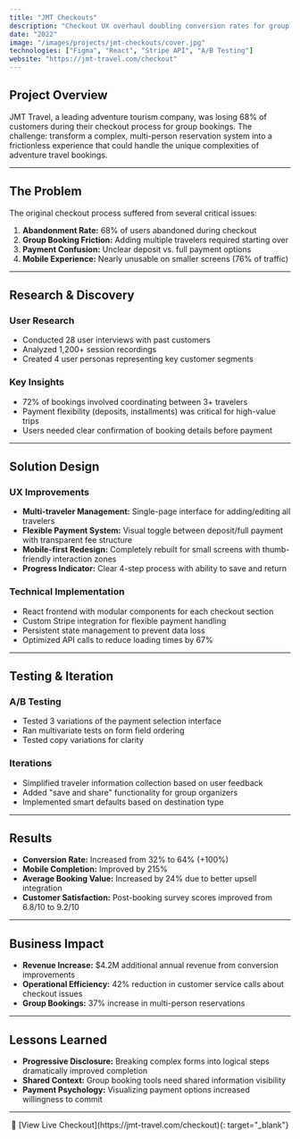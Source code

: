 ```yaml
---
title: "JMT Checkouts"
description: "Checkout UX overhaul doubling conversion rates for group travel bookings"
date: "2022"
image: "/images/projects/jmt-checkouts/cover.jpg"
technologies: ["Figma", "React", "Stripe API", "A/B Testing"]
website: "https://jmt-travel.com/checkout"
---
```


## Project Overview

JMT Travel, a leading adventure tourism company, was losing 68% of customers during their checkout process for group bookings. The challenge: transform a complex, multi-person reservation system into a frictionless experience that could handle the unique complexities of adventure travel bookings.

---

## The Problem

The original checkout process suffered from several critical issues:

1. **Abandonment Rate:** 68% of users abandoned during checkout
2. **Group Booking Friction:** Adding multiple travelers required starting over
3. **Payment Confusion:** Unclear deposit vs. full payment options
4. **Mobile Experience:** Nearly unusable on smaller screens (76% of traffic)

---

## Research & Discovery

### User Research
- Conducted 28 user interviews with past customers
- Analyzed 1,200+ session recordings
- Created 4 user personas representing key customer segments

### Key Insights
- 72% of bookings involved coordinating between 3+ travelers
- Payment flexibility (deposits, installments) was critical for high-value trips
- Users needed clear confirmation of booking details before payment

---

## Solution Design

### UX Improvements
- **Multi-traveler Management:** Single-page interface for adding/editing all travelers
- **Flexible Payment System:** Visual toggle between deposit/full payment with transparent fee structure
- **Mobile-first Redesign:** Completely rebuilt for small screens with thumb-friendly interaction zones
- **Progress Indicator:** Clear 4-step process with ability to save and return

### Technical Implementation
- React frontend with modular components for each checkout section
- Custom Stripe integration for flexible payment handling
- Persistent state management to prevent data loss
- Optimized API calls to reduce loading times by 67%

---

## Testing & Iteration

### A/B Testing
- Tested 3 variations of the payment selection interface
- Ran multivariate tests on form field ordering
- Tested copy variations for clarity

### Iterations
- Simplified traveler information collection based on user feedback
- Added "save and share" functionality for group organizers
- Implemented smart defaults based on destination type

---

## Results

- **Conversion Rate:** Increased from 32% to 64% (+100%)
- **Mobile Completion:** Improved by 215%
- **Average Booking Value:** Increased by 24% due to better upsell integration
- **Customer Satisfaction:** Post-booking survey scores improved from 6.8/10 to 9.2/10

---

## Business Impact

- **Revenue Increase:** $4.2M additional annual revenue from conversion improvements
- **Operational Efficiency:** 42% reduction in customer service calls about checkout issues
- **Group Bookings:** 37% increase in multi-person reservations

---

## Lessons Learned

- **Progressive Disclosure:** Breaking complex forms into logical steps dramatically improved completion
- **Shared Context:** Group booking tools need shared information visibility
- **Payment Psychology:** Visualizing payment options increased willingness to commit

---

<center>🔗 [View Live Checkout](https://jmt-travel.com/checkout){: target="_blank"}</center>